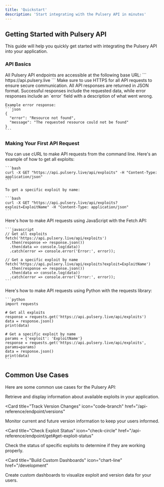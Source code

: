 ```yaml
---
title: 'Quickstart'
description: 'Start integrating with the Pulsery API in minutes'
---
```


## Getting Started with Pulsery API

This guide will help you quickly get started with integrating the Pulsery API into your application.

### API Basics

<AccordionGroup>
  <Accordion icon="globe" title="Base URL">
    All Pulsery API endpoints are accessible at the following base URL:
    ```
    https://api.pulsery.live
    ```
    Make sure to use HTTPS for all API requests to ensure secure communication.
  </Accordion>
  <Accordion icon="code" title="Response Format">
    All API responses are returned in JSON format. Successful responses include the requested data, while error responses include an `error` field with a description of what went wrong.
    
    Example error response:
    ```json
    {
      "error": "Resource not found",
      "message": "The requested resource could not be found"
    }
    ```
  </Accordion>
</AccordionGroup>

### Making Your First API Request

<AccordionGroup>
  <Accordion icon="rectangle-terminal" title="Using cURL">
    You can use cURL to make API requests from the command line. Here's an example of how to get all exploits:
    
    ```bash
    curl -X GET "https://api.pulsery.live/api/exploits" -H "Content-Type: application/json"
    ```
    
    To get a specific exploit by name:
    
    ```bash
    curl -X GET "https://api.pulsery.live/api/exploits?exploit=ExploitName" -H "Content-Type: application/json"
    ```
  </Accordion>
  <Accordion icon="js" title="Using JavaScript">
    Here's how to make API requests using JavaScript with the Fetch API:
    
    ```javascript
    // Get all exploits
    fetch('https://api.pulsery.live/api/exploits')
      .then(response => response.json())
      .then(data => console.log(data))
      .catch(error => console.error('Error:', error));
    
    // Get a specific exploit by name
    fetch('https://api.pulsery.live/api/exploits?exploit=ExploitName')
      .then(response => response.json())
      .then(data => console.log(data))
      .catch(error => console.error('Error:', error));
    ```
  </Accordion>
  <Accordion icon="python" title="Using Python">
    Here's how to make API requests using Python with the requests library:
    
    ```python
    import requests
    
    # Get all exploits
    response = requests.get('https://api.pulsery.live/api/exploits')
    data = response.json()
    print(data)
    
    # Get a specific exploit by name
    params = {'exploit': 'ExploitName'}
    response = requests.get('https://api.pulsery.live/api/exploits', params=params)
    data = response.json()
    print(data)
    ```
  </Accordion>
</AccordionGroup>

## Common Use Cases

Here are some common use cases for the Pulsery API:

<CardGroup>

<Card title="Display Exploit Information" icon="shield" href="/api-reference/endpoint/get">
  Retrieve and display information about available exploits in your application.
</Card>

<Card
  title="Track Version Changes"
  icon="code-branch"
  href="/api-reference/endpoint/versions"
>
  Monitor current and future version information to keep your users informed.
</Card>

<Card
  title="Check Exploit Status"
  icon="check-circle"
  href="/api-reference/endpoint/get#get-exploit-status"
>
  Check the status of specific exploits to determine if they are working properly.
</Card>

<Card
  title="Build Custom Dashboards"
  icon="chart-line"
  href="/development"
>
  Create custom dashboards to visualize exploit and version data for your users.
</Card>

</CardGroup>
